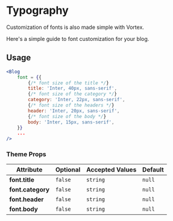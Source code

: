 # Typography

Customization of fonts is also made simple with Vortex.

Here's a simple guide to font customization for your blog.

## Usage

```jsx
<Blog
    font = {{
        {/* font size of the title */}
        title: 'Inter, 40px, sans-serif',
        {/* font size of the category */}
        category: 'Inter, 22px, sans-serif',
        {/* font size of the headers */}
        header: 'Inter, 20px, sans-serif',
        {/* font size of the body */}
        body: 'Inter, 15px, sans-serif',
    }}
    ...
/>
```

<Spacer y={2} />

### Theme Props

| Attribute         | Optional | Accepted Values | Default |
| ----------------- | -------- | --------------- | ------- |
| **font.title**    | `false`  | `string`        | `null`  |
| **font.category** | `false`  | `string`        | `null`  |
| **font.header**   | `false`  | `string`        | `null`  |
| **font.body**     | `false`  | `string`        | `null`  |
